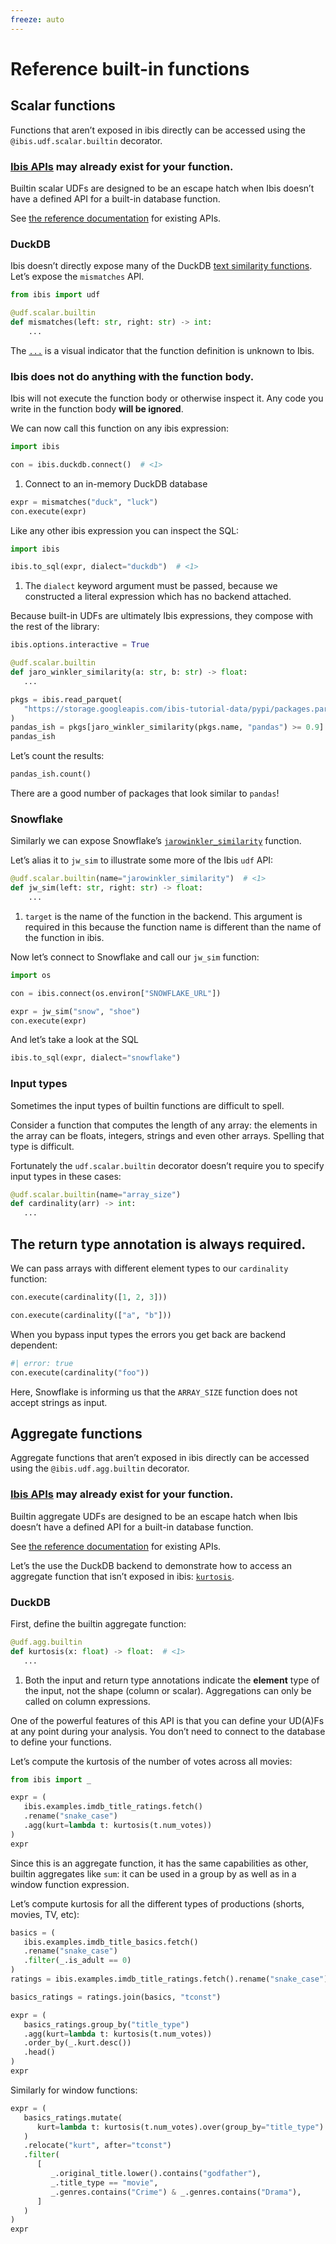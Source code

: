 ```yaml
---
freeze: auto
---
```


# Reference built-in functions


## Scalar functions

Functions that aren't exposed in ibis directly can be accessed using the
`@ibis.udf.scalar.builtin` decorator.

::: {.callout-tip}
### [Ibis APIs](../../reference/index.qmd) may already exist for your function.

Builtin scalar UDFs are designed to be an escape hatch when Ibis doesn't have
a defined API for a built-in database function.

See [the reference documentation](../../reference/index.qmd) for existing APIs.
:::

### DuckDB

Ibis doesn't directly expose many of the DuckDB [text similarity
functions](https://duckdb.org/docs/sql/functions/char.html#text-similarity-functions).
Let's expose the `mismatches` API.

```python
from ibis import udf

@udf.scalar.builtin
def mismatches(left: str, right: str) -> int:
    ...
```

The [`...`](https://docs.python.org/3/library/constants.html#Ellipsis) is
a visual indicator that the function definition is unknown to Ibis.

::: {.callout-note collapse="true"}
### Ibis does not do anything with the function body.

Ibis will not execute the function body or otherwise inspect it. Any code you
write in the function body **will be ignored**.
:::

We can now call this function on any ibis expression:

```python
import ibis

con = ibis.duckdb.connect()  # <1>
```

1. Connect to an in-memory DuckDB database

```python
expr = mismatches("duck", "luck")
con.execute(expr)
```

Like any other ibis expression you can inspect the SQL:

```python
import ibis

ibis.to_sql(expr, dialect="duckdb")  # <1>
```

1. The `dialect` keyword argument must be passed, because we constructed
   a literal expression which has no backend attached.

Because built-in UDFs are ultimately Ibis expressions, they compose with the
rest of the library:

```python
ibis.options.interactive = True

@udf.scalar.builtin
def jaro_winkler_similarity(a: str, b: str) -> float:
   ...

pkgs = ibis.read_parquet(
   "https://storage.googleapis.com/ibis-tutorial-data/pypi/packages.parquet"
)
pandas_ish = pkgs[jaro_winkler_similarity(pkgs.name, "pandas") >= 0.9]
pandas_ish
```

Let's count the results:

```python
pandas_ish.count()
```

There are a good number of packages that look similar to `pandas`!

### Snowflake

Similarly we can expose Snowflake's
[`jarowinkler_similarity`](https://docs.snowflake.com/en/sql-reference/functions/jarowinkler_similarity)
function.

Let's alias it to `jw_sim` to illustrate some more of the Ibis `udf` API:

```python
@udf.scalar.builtin(name="jarowinkler_similarity")  # <1>
def jw_sim(left: str, right: str) -> float:
    ...
```

1. `target` is the name of the function in the backend. This argument is
   required in this because the function name is different than the name of the
   function in ibis.


Now let's connect to Snowflake and call our `jw_sim` function:

```python
import os

con = ibis.connect(os.environ["SNOWFLAKE_URL"])
```

```python
expr = jw_sim("snow", "shoe")
con.execute(expr)
```

And let's take a look at the SQL

```python
ibis.to_sql(expr, dialect="snowflake")
```

### Input types

Sometimes the input types of builtin functions are difficult to spell.

Consider a function that computes the length of any array: the elements in the
array can be floats, integers, strings and even other arrays. Spelling that
type is difficult.

Fortunately the `udf.scalar.builtin` decorator doesn't require you to specify
input types in these cases:

```python
@udf.scalar.builtin(name="array_size")
def cardinality(arr) -> int:
   ...
```

::: {.callout-caution}
## The return type annotation **is always required**.
:::

We can pass arrays with different element types to our `cardinality` function:

```python
con.execute(cardinality([1, 2, 3]))
```

```python
con.execute(cardinality(["a", "b"]))
```

When you bypass input types the errors you get back are backend dependent:

```python
#| error: true
con.execute(cardinality("foo"))
```

Here, Snowflake is informing us that the `ARRAY_SIZE` function does not accept
strings as input.


## Aggregate functions

Aggregate functions that aren't exposed in ibis directly can be accessed using
the `@ibis.udf.agg.builtin` decorator.

::: {.callout-tip}
### [Ibis APIs](../../reference/index.qmd) may already exist for your function.

Builtin aggregate UDFs are designed to be an escape hatch when Ibis doesn't have
a defined API for a built-in database function.

See [the reference documentation](../../reference/index.qmd) for existing APIs.
:::

Let's the use the DuckDB backend to demonstrate how to access an aggregate
function that isn't exposed in ibis:
[`kurtosis`](https://en.wikipedia.org/wiki/Kurtosis).

### DuckDB

First, define the builtin aggregate function:

```python
@udf.agg.builtin
def kurtosis(x: float) -> float:  # <1>
   ...
```

1. Both the input and return type annotations indicate the **element** type of
   the input, not the shape (column or scalar). Aggregations can only be called
   on column expressions.

One of the powerful features of this API is that you can define your UD(A)Fs at
any point during your analysis. You don't need to connect to the database to
define your functions.

Let's compute the kurtosis of the number of votes across all movies:

```python
from ibis import _

expr = (
   ibis.examples.imdb_title_ratings.fetch()
   .rename("snake_case")
   .agg(kurt=lambda t: kurtosis(t.num_votes))
)
expr
```

Since this is an aggregate function, it has the same capabilities as other,
builtin aggregates like `sum`: it can be used in a group by as well as in
a window function expression.

Let's compute kurtosis for all the different types of productions (shorts,
movies, TV, etc):

```python
basics = (
   ibis.examples.imdb_title_basics.fetch()
   .rename("snake_case")
   .filter(_.is_adult == 0)
)
ratings = ibis.examples.imdb_title_ratings.fetch().rename("snake_case")

basics_ratings = ratings.join(basics, "tconst")

expr = (
   basics_ratings.group_by("title_type")
   .agg(kurt=lambda t: kurtosis(t.num_votes))
   .order_by(_.kurt.desc())
   .head()
)
expr
```

Similarly for window functions:

```python
expr = (
   basics_ratings.mutate(
      kurt=lambda t: kurtosis(t.num_votes).over(group_by="title_type")
   )
   .relocate("kurt", after="tconst")
   .filter(
      [
         _.original_title.lower().contains("godfather"),
         _.title_type == "movie",
         _.genres.contains("Crime") & _.genres.contains("Drama"),
      ]
   )
)
expr
```
